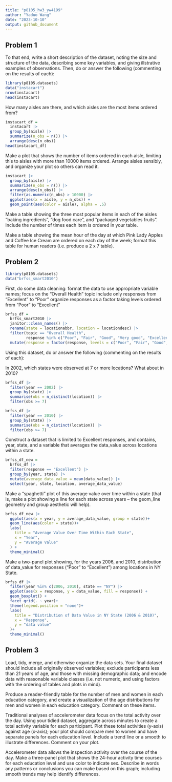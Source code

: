 ```yaml
---
title: "p8105_hw3_yw4199"
author: "Yaduo Wang"
date: "2023-10-10"
output: github_document
---
```

## Problem 1

To that end, write a short description of the dataset, noting the size and structure of the data, describing some key variables, and giving illstrative examples of observations. Then, do or answer the following (commenting on the results of each):

```r
library(p8105.datasets)
data("instacart")
nrow(instacart)
head(instacart)
```

How many aisles are there, and which aisles are the most items ordered from?

```r
instacart_df = 
  instacart |>
  group_by(aisle) |>
  summarize(n_obs = n()) |> 
  arrange(desc(n_obs))
head(instacart_df)
```

Make a plot that shows the number of items ordered in each aisle, limiting this to aisles with more than 10000 items ordered. Arrange aisles sensibly, and organize your plot so others can read it.

```r
instacart |>
  group_by(aisle) |>
  summarize(n_obs = n()) |>
  arrange(desc(n_obs)) |> 
  filter(as.numeric(n_obs) > 10000) |> 
  ggplot(aes(x = aisle, y = n_obs)) + 
  geom_point(aes(color = aisle), alpha = .5)
```

Make a table showing the three most popular items in each of the aisles “baking ingredients”, “dog food care”, and “packaged vegetables fruits”. Include the number of times each item is ordered in your table.


Make a table showing the mean hour of the day at which Pink Lady Apples and Coffee Ice Cream are ordered on each day of the week; format this table for human readers (i.e. produce a 2 x 7 table).

## Problem 2

```r
library(p8105.datasets)
data("brfss_smart2010")
```

First, do some data cleaning:
format the data to use appropriate variable names;
focus on the “Overall Health” topic 
include only responses from “Excellent” to “Poor”
organize responses as a factor taking levels ordered from “Poor” to “Excellent”
```r
brfss_df = 
  brfss_smart2010 |> 
  janitor::clean_names() |> 
  rename(state = locationabbr, location = locationdesc) |> 
  filter(topic == "Overall Health", 
         response %in% c("Poor", "Fair", "Good", "Very good", "Excellent")) |> 
  mutate(response = factor(response, levels = c("Poor", "Fair", "Good", "Very good", "Excellent"), ordered = TRUE)) 
```

Using this dataset, do or answer the following (commenting on the results of each):

In 2002, which states were observed at 7 or more locations? What about in 2010?
```r
brfss_df |> 
  filter(year == 2002) |> 
  group_by(state) |> 
  summarise(obs = n_distinct(location)) |> 
  filter(obs >= 7)
```

```r
brfss_df |> 
  filter(year == 2010) |> 
  group_by(state) |> 
  summarise(obs = n_distinct(location)) |> 
  filter(obs >= 7)
```

Construct a dataset that is limited to Excellent responses, and contains, year, state, and a variable that averages the data_value across locations within a state. 


```r
brfss_df_new = 
  brfss_df |> 
  filter(response == "Excellent") |> 
  group_by(year, state) |> 
  mutate(average_data_value = mean(data_value)) |> 
  select(year, state, location, average_data_value)
```

Make a “spaghetti” plot of this average value over time within a state (that is, make a plot showing a line for each state across years – the geom_line geometry and group aesthetic will help).

```r
brfss_df_new |> 
  ggplot(aes(x = year, y = average_data_value, group = state))+
  geom_line(aes(color = state))+
  labs(
    title = "Average Value Over Time Within Each State",
    x = "Year",
    y = "Average Value"
  ) +
  theme_minimal()
```

Make a two-panel plot showing, for the years 2006, and 2010, distribution of data_value for responses (“Poor” to “Excellent”) among locations in NY State.

```r
brfss_df |> 
  filter(year %in% c(2006, 2010), state == "NY") |> 
  ggplot(aes(x = response, y = data_value, fill = response)) + 
  geom_boxplot() +
  facet_grid(. ~ year)+
  theme(legend.position = "none")+
  labs(
    title = "Distribution of Data Value in NY State (2006 & 2010)",
    x = "Response",
    y = "data value"
  )+
  theme_minimal()

```

## Problem 3

Load, tidy, merge, and otherwise organize the data sets. Your final dataset should include all originally observed variables; exclude participants less than 21 years of age, and those with missing demographic data; and encode data with reasonable variable classes (i.e. not numeric, and using factors with the ordering of tables and plots in mind).

Produce a reader-friendly table for the number of men and women in each education category, and create a visualization of the age distributions for men and women in each education category. Comment on these items.

Traditional analyses of accelerometer data focus on the total activity over the day. Using your tidied dataset, aggregate across minutes to create a total activity variable for each participant. Plot these total activities (y-axis) against age (x-axis); your plot should compare men to women and have separate panels for each education level. Include a trend line or a smooth to illustrate differences. Comment on your plot.

Accelerometer data allows the inspection activity over the course of the day. Make a three-panel plot that shows the 24-hour activity time courses for each education level and use color to indicate sex. Describe in words any patterns or conclusions you can make based on this graph; including smooth trends may help identify differences.


